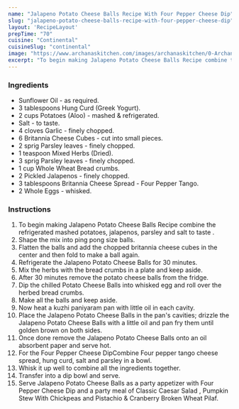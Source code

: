 ---
name: "Jalapeno Potato Cheese Balls Recipe With Four Pepper Cheese Dip"
slug: "jalapeno-potato-cheese-balls-recipe-with-four-pepper-cheese-dip"
layout: 'RecipeLayout'
prepTime: "70"
cuisine: "Continental"
cuisineSlug: "continental"
image: "https://www.archanaskitchen.com/images/archanaskitchen/0-Archanas-Kitchen-Recipes/2019/Jalepeno_Cheese_Balls_Britannia_Cheesy_Kitchen_recipes_1_1600.jpg"
excerpt: "To begin making Jalapeno Potato Cheese Balls Recipe combine the refrigerated mashed potatoes, jalapenos, parsley and salt to taste "
---

### Ingredients

- Sunflower Oil - as required.
- 3 tablespoons Hung Curd (Greek Yogurt).
- 2 cups Potatoes (Aloo) - mashed & refrigerated.
- Salt - to taste.
- 4 cloves Garlic - finely chopped.
- 6 Britannia Cheese Cubes - cut into small pieces.
- 2 sprig Parsley leaves - finely chopped.
- 1 teaspoon Mixed Herbs (Dried).
- 3 sprig Parsley leaves - finely chopped.
- 1 cup Whole Wheat Bread crumbs.
- 2 Pickled Jalapenos - finely chopped.
- 3 tablespoons Britannia Cheese Spread - Four Pepper Tango.
- 2 Whole Eggs - whisked.

### Instructions

1. To begin making Jalapeno Potato Cheese Balls Recipe combine the refrigerated mashed potatoes, jalapenos, parsley and salt to taste .
1. Shape the mix into ping pong size balls.
1. Flatten the balls and add the chopped britannia cheese cubes in the center and then fold to make a ball again.
1. Refrigerate the Jalapeno Potato Cheese Balls for 30 minutes.
1. Mix the herbs with the bread crumbs in a plate and keep aside.
1. After 30 minutes remove the potato cheese balls from the fridge.
1. Dip the chilled Potato Cheese Balls into whisked egg and roll over the herbed bread crumbs.
1. Make all the balls and keep aside.
1. Now heat a kuzhi paniyaram pan with little oil in each cavity.
1. Place the Jalapeno Potato Cheese Balls in the pan's cavities; drizzle the Jalapeno Potato Cheese Balls with a little oil and pan fry them until golden brown on both sides.
1. Once done remove the Jalapeno Potato Cheese Balls onto an oil absorbent paper and serve hot.
1. For the Four Pepper Cheese DipCombine Four pepper tango cheese spread, hung curd, salt and parsley in a bowl.
1. Whisk it up well to combine all the ingredients together.
1. Transfer into a dip bowl and serve.
1. Serve Jalapeno Potato Cheese Balls as a party appetizer with Four Pepper Cheese Dip  and a party meal of Classic Caesar Salad , Pumpkin Stew With Chickpeas and Pistachio & Cranberry Broken Wheat Pilaf.
